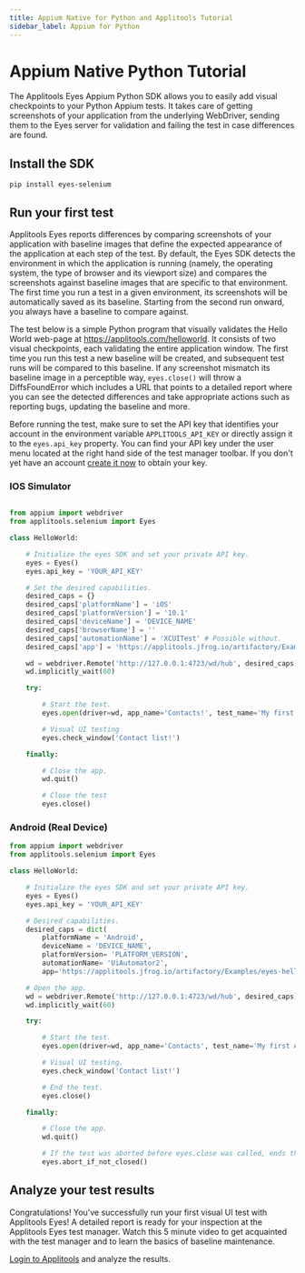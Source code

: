 ```yaml
---
title: Appium Native for Python and Applitools Tutorial
sidebar_label: Appium for Python
---
```



# Appium Native Python Tutorial
The Applitools Eyes Appium Python SDK allows you to easily add visual checkpoints to your Python Appium tests. It takes care of getting screenshots of your application from the underlying WebDriver, sending them to the Eyes server for validation and failing the test in case differences are found.


## Install the SDK

```
pip install eyes-selenium
```

## Run your first test

Applitools Eyes reports differences by comparing screenshots of your application with baseline images that define the expected appearance of the application at each step of the test. By default, the Eyes SDK detects the environment in which the application is running (namely, the operating system, the type of browser and its viewport size) and compares the screenshots against baseline images that are specific to that environment. The first time you run a test in a given environment, its screenshots will be automatically saved as its baseline. Starting from the second run onward, you always have a baseline to compare against.

The test below is a simple Python program that visually validates the Hello World web-page at https://applitools.com/helloworld. It consists of two visual checkpoints, each validating the entire application window. The first time you run this test a new baseline will be created, and subsequent test runs will be compared to this baseline. If any screenshot mismatch its baseline image in a perceptible way, `eyes.close()` will throw a DiffsFoundError which includes a URL that points to a detailed report where you can see the detected differences and take appropriate actions such as reporting bugs, updating the baseline and more.

Before running the test, make sure to set the API key that identifies your account in the environment variable `APPLITOOLS_API_KEY` or directly assign it to the `eyes.api_key` property. You can find your API key under the user menu located at the right hand side of the test manager toolbar. If you don't yet have an account [create it now](https://applitools.com/sign-up) to obtain your key.

### IOS Simulator

```python

from appium import webdriver
from applitools.selenium import Eyes

class HelloWorld:

    # Initialize the eyes SDK and set your private API key.
    eyes = Eyes()
    eyes.api_key = 'YOUR_API_KEY'

    # Set the desired capabilities.
    desired_caps = {}
    desired_caps['platformName'] = 'iOS'
    desired_caps['platformVersion'] = '10.1'
    desired_caps['deviceName'] = 'DEVICE_NAME'
    desired_caps['browserName'] = ''
    desired_caps['automationName'] = 'XCUITest' # Possible without.
    desired_caps['app'] = 'https://applitools.jfrog.io/artifactory/Examples/eyes-ios-hello-world.zip'

    wd = webdriver.Remote('http://127.0.0.1:4723/wd/hub', desired_caps)
    wd.implicitly_wait(60)

    try:

        # Start the test.
        eyes.open(driver=wd, app_name='Contacts!', test_name='My first Appium native Python test!')

        # Visual UI testing
        eyes.check_window('Contact list!')

    finally:

        # Close the app.
        wd.quit()

        # Close the test
        eyes.close()

```

### Android (Real Device)

```python
from appium import webdriver
from applitools.selenium import Eyes

class HelloWorld:

    # Initialize the eyes SDK and set your private API key.
    eyes = Eyes()
    eyes.api_key = 'YOUR_API_KEY'

    # Desired capabilities.
    desired_caps = dict(
        platformName = 'Android',
        deviceName = 'DEVICE_NAME',
        platformVersion= 'PLATFORM_VERSION',
        automationName= 'UiAutomator2',
        app='https://applitools.jfrog.io/artifactory/Examples/eyes-hello-world.apk')

    # Open the app.
    wd = webdriver.Remote('http://127.0.0.1:4723/wd/hub', desired_caps)
    wd.implicitly_wait(60)

    try:

        # Start the test.
        eyes.open(driver=wd, app_name='Contacts', test_name='My first Appium native Python test!')

        # Visual UI testing.
        eyes.check_window('Contact list!')

        # End the test.
        eyes.close()

    finally:

        # Close the app.
        wd.quit()

        # If the test was aborted before eyes.close was called, ends the test as aborted.
        eyes.abort_if_not_closed()
```
## Analyze your test results
Congratulations! You've successfully run your first visual UI test with Applitools Eyes! A detailed report is ready for your inspection at the Applitools Eyes test manager. Watch this 5 minute video to get acquainted with the test manager and to learn the basics of baseline maintenance.

[Login to Applitools](https://applitools.com/users/login) and analyze the results.

<PartialOutro/>
